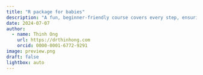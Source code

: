 ```yaml
---
title: "R package for babies"
description: "A fun, beginner-friendly course covers every step, ensuring your package is CRAN-ready. Perfect for all ages."
date: 2024-07-07
author:
  - name: Thinh Ong
    url: https://drthinhong.com
    orcid: 0000-0001-6772-9291
image: preview.png
draft: false
lightbox: auto
---
```

